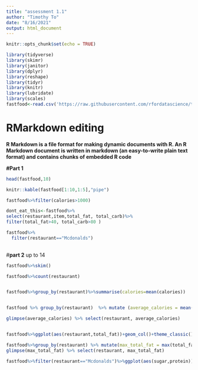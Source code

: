 ---
title: "assessment 1.1"
author: "Timothy To"
date: "8/16/2021"
output: html_document
---
```{r setup, include=FALSE}
knitr::opts_chunk$set(echo = TRUE)
```

```{r, echo=FALSE}
library(tidyverse)
library(skimr)
library(janitor)
library(dplyr)
library(reshape)
library(tidyr)
library(knitr)
library(lubridate)
library(scales)
fastfood<-read.csv('https://raw.githubusercontent.com/rfordatascience/tidytuesday/master/data/2018/2018-09-04/fastfood_calories.csv')
```

# **RMarkdown editing**
**R Markdown is a file format for making dynamic documents with R. An R Markdown document is written in markdown (an easy-to-write plain text format) and contains chunks of embedded R code**

**__#Part 1__**

```{r}

head(fastfood,10)

knitr::kable(fastfood[1:10,1:5],"pipe")

fastfood%>%filter(calories>1000)

dont_eat_this<-fastfood%>%
select(restaurant,item,total_fat, total_carb)%>%
filter(total_fat>40, total_carb>80 )

fastfood%>%
  filter(restaurant=="Mcdonalds")
  
```

#**part 2** up to 14

```{r}
fastfood%>%skim()

fastfood%>%count(restaurant)


fastfood%>%group_by(restaurant)%>%summarise(calories=mean(calories))


fastfood %>% group_by(restaurant)  %>% mutate (average_calories = mean(calories)) %>% ungroup ()

glimpse(average_calories) %>% select(restaurant, average_calories)


fastfood%>%ggplot(aes(restaurant,total_fat))+geom_col()+theme_classic()

fastfood%>%group_by(restaurant) %>% mutate(max_total_fat = max(total_fat)) %>% ungroup()
glimpse(max_total_fat) %>% select(restaurant, max_total_fat)

fastfood%>%filter(restaurant=="Mcdonalds")%>%ggplot(aes(sugar,protein))+geom_point()


```




